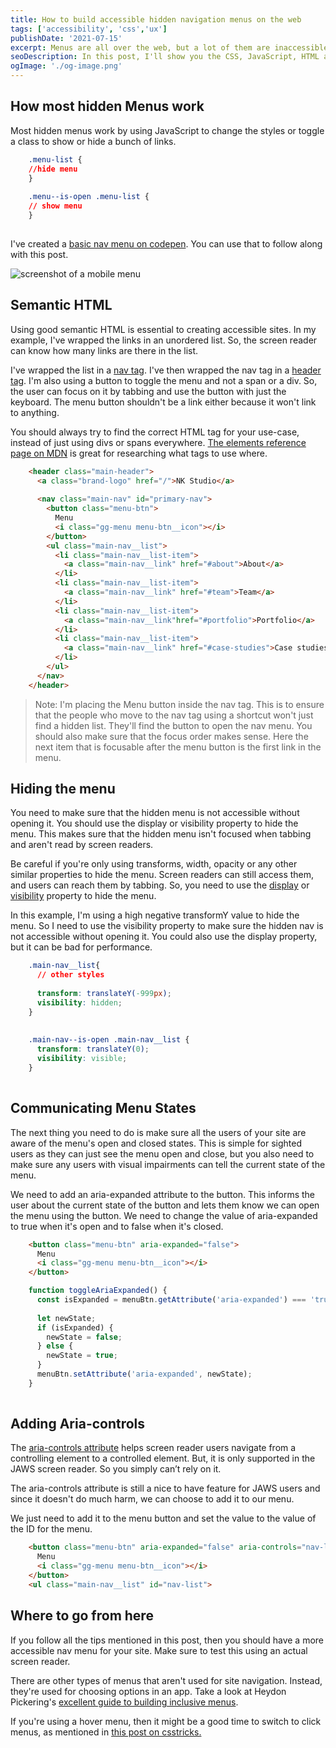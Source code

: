```yaml
---
title: How to build accessible hidden navigation menus on the web
tags: ['accessibility', 'css','ux']
publishDate: '2021-07-15'
excerpt: Menus are all over the web, but a lot of them are inaccessible. As the people building the web, we need to make sure that everyone is able to use our sites without a problem. That's why creating accessible menu's should be part of every web developer's toolkit. In this post, I'll show you the CSS, JavaScript, HTML and ARIA attributes that you need to know to create accessible menus.
seoDescription: In this post, I'll show you the CSS, JavaScript, HTML and ARIA attributes that you need to know to create accessible menus.
ogImage: './og-image.png'
---
```

## How most hidden Menus work

Most hidden menus work by using JavaScript to change the styles or toggle a class to show or hide a bunch of links.

```css
    .menu-list {
    //hide menu
    }
    
    .menu--is-open .menu-list {
    // show menu
    }
    
```
I've created a [basic nav menu on codepen](https://codepen.io/nirjan_dev/pen/jOmbgxJ). You can use that to follow along with this post.

![screenshot of a mobile menu](./accessible-menu-screenshot.webp)

Semantic HTML
-------------

Using good semantic HTML is essential to creating accessible sites. In my example, I've wrapped the links in an unordered list. So, the screen reader can know how many links are there in the list.

I've wrapped the list in a [nav tag](https://developer.mozilla.org/en-US/docs/Web/HTML/Element/nav). I've then wrapped the nav tag in a [header tag](https://developer.mozilla.org/en-US/docs/Web/HTML/Element/header). I'm also using a button to toggle the menu and not a span or a div. So, the user can focus on it by tabbing and use the button with just the keyboard. The menu button shouldn't be a link either because it won't link to anything.

You should always try to find the correct HTML tag for your use-case, instead of just using divs or spans everywhere. [The elements reference page on MDN](https://developer.mozilla.org/en-US/docs/Web/HTML/Element) is great for researching what tags to use where.
```html
    <header class="main-header">
      <a class="brand-logo" href="/">NK Studio</a>
     
      <nav class="main-nav" id="primary-nav">
        <button class="menu-btn">
          Menu
          <i class="gg-menu menu-btn__icon"></i>
        </button>
        <ul class="main-nav__list">
          <li class="main-nav__list-item">
            <a class="main-nav__link" href="#about">About</a>
          </li>
          <li class="main-nav__list-item">
            <a class="main-nav__link" href="#team">Team</a>
          </li>
          <li class="main-nav__list-item">
            <a class="main-nav__link"href="#portfolio">Portfolio</a>
          </li>
          <li class="main-nav__list-item">
            <a class="main-nav__link" href="#case-studies">Case studies</a>
          </li>
        </ul>  
      </nav>
    </header>
```
> Note: I'm placing the Menu button inside the nav tag. This is to ensure that the people who move to the nav tag using a shortcut won't just find a hidden list. They'll find the button to open the nav menu. You should also make sure that the focus order makes sense. Here the next item that is focusable after the menu button is the first link in the menu.

## Hiding the menu

You need to make sure that the hidden menu is not accessible without opening it. You should use the display or visibility property to hide the menu. This makes sure that the hidden menu isn't focused when tabbing and aren't read by screen readers.

Be careful if you're only using transforms, width, opacity or any other similar properties to hide the menu. Screen readers can still access them, and users can reach them by tabbing. So, you need to use the [display](https://developer.mozilla.org/en-US/docs/Web/CSS/display) or [visibility](https://developer.mozilla.org/en-US/docs/Web/CSS/visibility) property to hide the menu.

In this example, I'm using a high negative transformY value to hide the menu. So I need to use the visibility property to make sure the hidden nav is not accessible without opening it. You could also use the display property, but it can be bad for performance.
```css
    .main-nav__list{
      // other styles
    
      transform: translateY(-999px);
      visibility: hidden;
    }
      
      
    .main-nav--is-open .main-nav__list {
      transform: translateY(0);
      visibility: visible;
    }
    
```
## Communicating Menu States

The next thing you need to do is make sure all the users of your site are aware of the menu's open and closed states. This is simple for sighted users as they can just see the menu open and close, but you also need to make sure any users with visual impairments can tell the current state of the menu.

We need to add an aria-expanded attribute to the button. This informs the user about the current state of the button and lets them know we can open the menu using the button. We need to change the value of aria-expanded to true when it's open and to false when it's closed.
```html
    <button class="menu-btn" aria-expanded="false">
      Menu
      <i class="gg-menu menu-btn__icon"></i>
    </button>
```

```js
    function toggleAriaExpanded() {
      const isExpanded = menuBtn.getAttribute('aria-expanded') === 'true';
      
      let newState;
      if (isExpanded) {
        newState = false;
      } else {
        newState = true;
      }
      menuBtn.setAttribute('aria-expanded', newState);
    }
    
```
Adding Aria-controls
--------------------

The [aria-controls attribute](https://tink.uk/using-the-aria-controls-attribute/) helps screen reader users navigate from a controlling element to a controlled element. But, it is only supported in the JAWS screen reader. So you simply can’t rely on it.

The aria-controls attribute is still a nice to have feature for JAWS users and since it doesn't do much harm, we can choose to add it to our menu.

We just need to add it to the menu button and set the value to the value of the ID for the menu.
```html
    <button class="menu-btn" aria-expanded="false" aria-controls="nav-list">
      Menu
      <i class="gg-menu menu-btn__icon"></i>
    </button>
    <ul class="main-nav__list" id="nav-list">
```
Where to go from here
---------------------

If you follow all the tips mentioned in this post, then you should have a more accessible nav menu for your site. Make sure to test this using an actual screen reader.

There are other types of menus that aren't used for site navigation. Instead, they're used for choosing options in an app. Take a look at Heydon Pickering's [excellent guide to building inclusive menus](https://inclusive-components.design/menus-menu-buttons/).

If you're using a hover menu, then it might be a good time to switch to click menus, as mentioned in [this post on csstricks.](https://css-tricks.com/in-praise-of-the-unambiguous-click-menu/)

